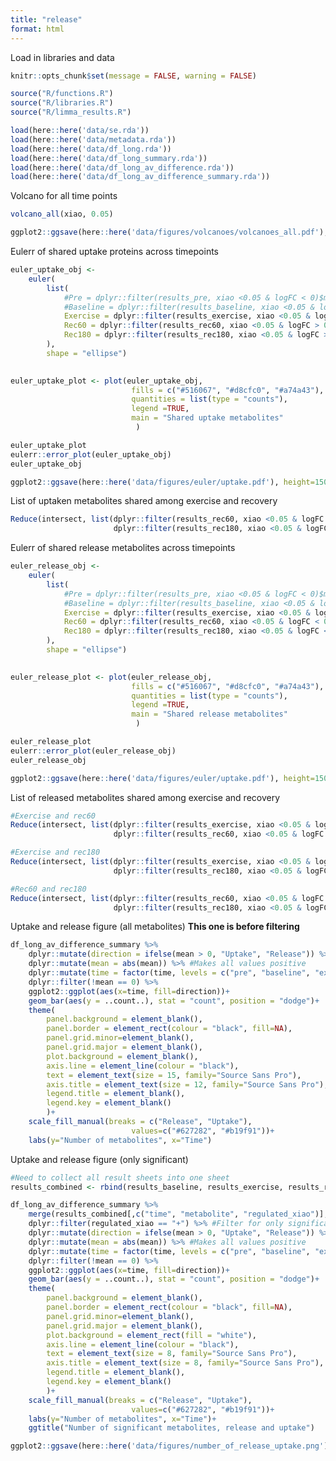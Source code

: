 ```yaml
---
title: "release"
format: html
---
```


Load in libraries and data
```r
knitr::opts_chunk$set(message = FALSE, warning = FALSE)

source("R/functions.R")
source("R/libraries.R")
source("R/limma_results.R")

load(here::here('data/se.rda'))
load(here::here('data/metadata.rda'))
load(here::here('data/df_long.rda'))
load(here::here('data/df_long_summary.rda'))
load(here::here('data/df_long_av_difference.rda'))
load(here::here('data/df_long_av_difference_summary.rda'))
```

Volcano for all time points
```r
volcano_all(xiao, 0.05)

ggplot2::ggsave(here::here('data/figures/volcanoes/volcanoes_all.pdf'), height=50, width=180, units = "mm")

```

Eulerr of shared uptake proteins across timepoints
```r
euler_uptake_obj <- 
    euler(
        list(
            #Pre = dplyr::filter(results_pre, xiao <0.05 & logFC < 0)$metabolite,
            #Baseline = dplyr::filter(results_baseline, xiao <0.05 & logFC < 0)$metabolite,
            Exercise = dplyr::filter(results_exercise, xiao <0.05 & logFC > 0)$metabolite,
            Rec60 = dplyr::filter(results_rec60, xiao <0.05 & logFC > 0)$metabolite,
            Rec180 = dplyr::filter(results_rec180, xiao <0.05 & logFC > 0)$metabolite 
        ), 
        shape = "ellipse") 
    

euler_uptake_plot <- plot(euler_uptake_obj, 
                           fills = c("#516067", "#d8cfc0", "#a74a43"),
                           quantities = list(type = "counts"),
                           legend =TRUE,
                           main = "Shared uptake metabolites"
                            )

euler_uptake_plot
eulerr::error_plot(euler_uptake_obj)
euler_uptake_obj

ggplot2::ggsave(here::here('data/figures/euler/uptake.pdf'), height=150, width=150, units = "mm", plot = euler_uptake_plot)

```

List of uptaken metabolites shared among exercise and recovery
```r

Reduce(intersect, list(dplyr::filter(results_rec60, xiao <0.05 & logFC > 0)$metabolite, 
                       dplyr::filter(results_rec180, xiao <0.05 & logFC > 0)$metabolite))

```

Eulerr of shared release metabolites across timepoints
```r
euler_release_obj <- 
    euler(
        list(
            #Pre = dplyr::filter(results_pre, xiao <0.05 & logFC < 0)$metabolite,
            #Baseline = dplyr::filter(results_baseline, xiao <0.05 & logFC < 0)$metabolite,
            Exercise = dplyr::filter(results_exercise, xiao <0.05 & logFC < 0)$metabolite,
            Rec60 = dplyr::filter(results_rec60, xiao <0.05 & logFC < 0)$metabolite,
            Rec180 = dplyr::filter(results_rec180, xiao <0.05 & logFC < 0)$metabolite  
        ), 
        shape = "ellipse") 
    

euler_release_plot <- plot(euler_release_obj, 
                           fills = c("#516067", "#d8cfc0", "#a74a43"),
                           quantities = list(type = "counts"),
                           legend =TRUE,
                           main = "Shared release metabolites"
                            )

euler_release_plot
eulerr::error_plot(euler_release_obj)
euler_release_obj

ggplot2::ggsave(here::here('data/figures/euler/uptake.pdf'), height=150, width=150, units = "mm", plot = euler_release_plot)
```

List of released metabolites shared among exercise and recovery
```r
#Exercise and rec60
Reduce(intersect, list(dplyr::filter(results_exercise, xiao <0.05 & logFC < 0)$metabolite,
                       dplyr::filter(results_rec60, xiao <0.05 & logFC < 0)$metabolite))

#Exercise and rec180
Reduce(intersect, list(dplyr::filter(results_exercise, xiao <0.05 & logFC < 0)$metabolite,
                       dplyr::filter(results_rec180, xiao <0.05 & logFC < 0)$metabolite))

#Rec60 and rec180
Reduce(intersect, list(dplyr::filter(results_rec60, xiao <0.05 & logFC < 0)$metabolite,
                       dplyr::filter(results_rec180, xiao <0.05 & logFC < 0)$metabolite))

```


Uptake and release figure (all metabolites) **This one is before filtering**
```r

df_long_av_difference_summary %>% 
    dplyr::mutate(direction = ifelse(mean > 0, "Uptake", "Release")) %>% #Creates a new column for color coding the plot
    dplyr::mutate(mean = abs(mean)) %>% #Makes all values positive
    dplyr::mutate(time = factor(time, levels = c("pre", "baseline", "exercise", "rec60", "rec180"))) %>% 
    dplyr::filter(!mean == 0) %>% 
    ggplot2::ggplot(aes(x=time, fill=direction))+
    geom_bar(aes(y = ..count..), stat = "count", position = "dodge")+
    theme(
        panel.background = element_blank(),
        panel.border = element_rect(colour = "black", fill=NA),
        panel.grid.minor=element_blank(),
        panel.grid.major = element_blank(),
        plot.background = element_blank(),
        axis.line = element_line(colour = "black"),
        text = element_text(size = 15, family="Source Sans Pro"),
        axis.title = element_text(size = 12, family="Source Sans Pro"),
        legend.title = element_blank(),
        legend.key = element_blank()
        )+
    scale_fill_manual(breaks = c("Release", "Uptake"),
                           values=c("#627282", "#b19f91"))+
    labs(y="Number of metabolites", x="Time")

```

Uptake and release figure (only significant) 
```r
#Need to collect all result sheets into one sheet
results_combined <- rbind(results_baseline, results_exercise, results_rec60, results_rec180)

df_long_av_difference_summary %>% 
    merge(results_combined[,c("time", "metabolite", "regulated_xiao")], by=c("time", "metabolite")) %>% #Merge the "regulated" column into results_combined
    dplyr::filter(regulated_xiao == "+") %>% #Filter for only significant metabolites
    dplyr::mutate(direction = ifelse(mean > 0, "Uptake", "Release")) %>% #Creates a new column for color coding the plot
    dplyr::mutate(mean = abs(mean)) %>% #Makes all values positive
    dplyr::mutate(time = factor(time, levels = c("pre", "baseline", "exercise", "rec60", "rec180"))) %>% 
    dplyr::filter(!mean == 0) %>% 
    ggplot2::ggplot(aes(x=time, fill=direction))+
    geom_bar(aes(y = ..count..), stat = "count", position = "dodge")+
    theme(
        panel.background = element_blank(),
        panel.border = element_rect(colour = "black", fill=NA),
        panel.grid.minor=element_blank(),
        panel.grid.major = element_blank(),
        plot.background = element_rect(fill = "white"),
        axis.line = element_line(colour = "black"),
        text = element_text(size = 8, family="Source Sans Pro"),
        axis.title = element_text(size = 8, family="Source Sans Pro"),
        legend.title = element_blank(),
        legend.key = element_blank()
        )+
    scale_fill_manual(breaks = c("Release", "Uptake"),
                           values=c("#627282", "#b19f91"))+
    labs(y="Number of metabolites", x="Time")+
    ggtitle("Number of significant metabolites, release and uptake")

ggplot2::ggsave(here::here('data/figures/number_of_release_uptake.png'), height=100, width=200, units = "mm")

```


